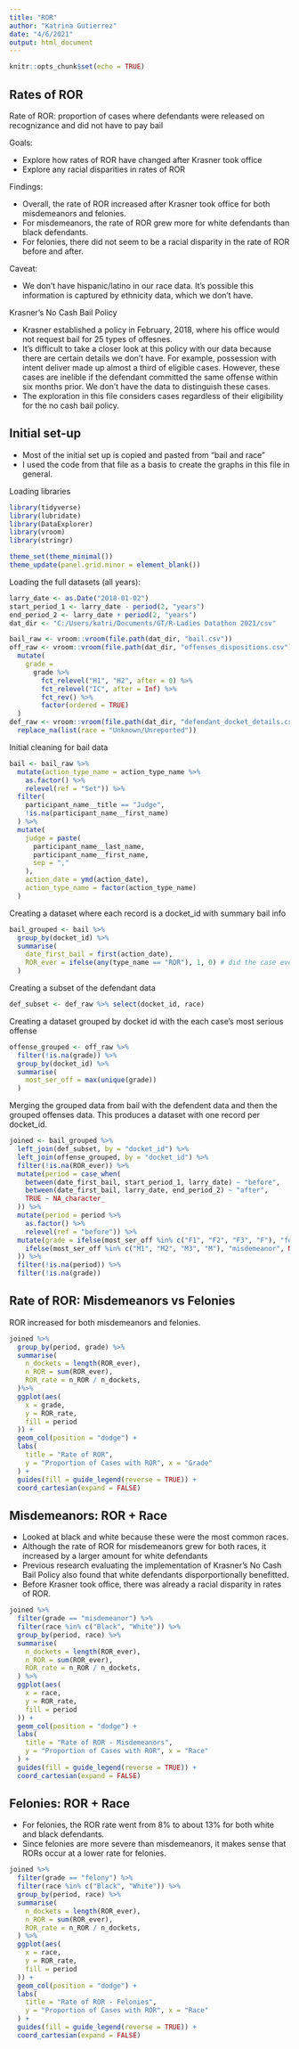 ```yaml
---
title: "ROR"
author: "Katrina Gutierrez"
date: "4/6/2021"
output: html_document
---
```


```r
knitr::opts_chunk$set(echo = TRUE)
```

## Rates of ROR 

Rate of ROR: proportion of cases where defendants were released on recognizance and did not have to pay bail

Goals: 

- Explore how rates of ROR have changed after Krasner took office
- Explore any racial disparities in rates of ROR

Findings:

- Overall, the rate of ROR increased after Krasner took office for both misdemeanors and felonies. 
- For misdemeanors, the rate of ROR grew more for white defendants than black defendants.     
- For felonies, there did not seem to be a racial disparity in the rate of ROR before and after.

Caveat: 

- We don't have hispanic/latino in our race data. It's possible this information is captured by ethnicity data, which we don't have.  

Krasner's No Cash Bail Policy

- Krasner established a policy in February, 2018, where his office would not request bail for 25 types of offesnes.
- It's difficult to take a closer look at this policy with our data because there are certain details we don't have.  For example, possession with intent deliver made up almost a third of eligible cases.  However, these cases are inelible if the defendant committed the same offense within six months prior.  We don't have the data to distinguish these cases.  
- The exploration in this file considers cases regardless of their eligibility for the no cash bail policy.

## Initial set-up

- Most of the initial set up is copied and pasted from "bail and race"
- I used the code from that file as a basis to create the graphs in this file in general.

Loading libraries

```r
library(tidyverse)
library(lubridate)
library(DataExplorer)
library(vroom)
library(stringr)

theme_set(theme_minimal())
theme_update(panel.grid.minor = element_blank())
```

Loading the full datasets (all years):

```r
larry_date <- as.Date("2018-01-02")
start_period_1 <- larry_date - period(2, "years")
end_period_2 <- larry_date + period(2, "years")
dat_dir <- "C:/Users/katri/Documents/GT/R-Ladies Datathon 2021/csv"

bail_raw <- vroom::vroom(file.path(dat_dir, "bail.csv"))
off_raw <- vroom::vroom(file.path(dat_dir, "offenses_dispositions.csv")) %>%
  mutate(
    grade =
      grade %>% 
        fct_relevel("H1", "H2", after = 0) %>% 
        fct_relevel("IC", after = Inf) %>% 
        fct_rev() %>%
        factor(ordered = TRUE)
  )
def_raw <- vroom::vroom(file.path(dat_dir, "defendant_docket_details.csv")) %>%
  replace_na(list(race = "Unknown/Unreported"))
```

Initial cleaning for bail data

```r
bail <- bail_raw %>%
  mutate(action_type_name = action_type_name %>%
    as.factor() %>%
    relevel(ref = "Set")) %>%
  filter(
    participant_name__title == "Judge",
    !is.na(participant_name__first_name)
  ) %>%
  mutate(
    judge = paste(
      participant_name__last_name,
      participant_name__first_name,
      sep = ","
    ),
    action_date = ymd(action_date),
    action_type_name = factor(action_type_name)
  )
```

Creating a dataset where each record is a docket_id with summary bail info 

```r
bail_grouped <- bail %>%
  group_by(docket_id) %>%
  summarise( 
    date_first_bail = first(action_date),
    ROR_ever = ifelse(any(type_name == "ROR"), 1, 0) # did the case ever receive ROR
  )
```

Creating a subset of the defendant data 

```r
def_subset <- def_raw %>% select(docket_id, race)
```

Creating a dataset grouped by docket id with the each case's most serious offense 

```r
offense_grouped <- off_raw %>%
  filter(!is.na(grade)) %>%
  group_by(docket_id) %>%
  summarise(
    most_ser_off = max(unique(grade))
  )

```

Merging the grouped data from bail with the defendent data and then the grouped offenses data.
This produces a dataset with one record per docket_id.

```r
joined <- bail_grouped %>%
  left_join(def_subset, by = "docket_id") %>%
  left_join(offense_grouped, by = "docket_id") %>%
  filter(!is.na(ROR_ever)) %>%
  mutate(period = case_when(
    between(date_first_bail, start_period_1, larry_date) ~ "before",
    between(date_first_bail, larry_date, end_period_2) ~ "after",
    TRUE ~ NA_character_ 
  )) %>%
  mutate(period = period %>%
    as.factor() %>%
    relevel(ref = "before")) %>%
  mutate(grade = ifelse(most_ser_off %in% c("F1", "F2", "F3", "F"), "felony",
    ifelse(most_ser_off %in% c("M1", "M2", "M3", "M"), "misdemeanor", NA)
  )) %>%
  filter(!is.na(period)) %>%
  filter(!is.na(grade))

```

## Rate of ROR: Misdemeanors vs Felonies

ROR increased for both misdemeanors and felonies.

```r
joined %>%
  group_by(period, grade) %>%
  summarise(
    n_dockets = length(ROR_ever),
    n_ROR = sum(ROR_ever),
    ROR_rate = n_ROR / n_dockets,
  )%>%
  ggplot(aes(
    x = grade,
    y = ROR_rate,
    fill = period
  )) +
  geom_col(position = "dodge") +
  labs(
    title = "Rate of ROR",
    y = "Proportion of Cases with ROR", x = "Grade"
  ) +
  guides(fill = guide_legend(reverse = TRUE)) +
  coord_cartesian(expand = FALSE)
```

## Misdemeanors: ROR + Race

- Looked at black and white because these were the most common races.
- Although the rate of ROR for misdemeanors grew for both races, it increased by a larger amount for white defendants
- Previous research evaluating the implementation of Krasner's No Cash Bail Policy also found that white defendants disporportionally benefitted. 
- Before Krasner took office, there was already a racial disparity in rates of ROR.

```r

joined %>%
  filter(grade == "misdemeanor") %>%
  filter(race %in% c("Black", "White")) %>%
  group_by(period, race) %>%
  summarise(
    n_dockets = length(ROR_ever),
    n_ROR = sum(ROR_ever),
    ROR_rate = n_ROR / n_dockets,
  ) %>%
  ggplot(aes(
    x = race,
    y = ROR_rate,
    fill = period
  )) +
  geom_col(position = "dodge") +
  labs(
    title = "Rate of ROR - Misdemeanors",
    y = "Proportion of Cases with ROR", x = "Race"
  ) +
  guides(fill = guide_legend(reverse = TRUE)) +
  coord_cartesian(expand = FALSE)
```

## Felonies: ROR + Race

- For felonies, the ROR rate went from 8% to about 13% for both white and black defendants.
- Since felonies are more severe than misdemeanors, it makes sense that RORs occur at a lower rate for felonies.

```r

joined %>%
  filter(grade == "felony") %>%
  filter(race %in% c("Black", "White")) %>%
  group_by(period, race) %>%
  summarise(
    n_dockets = length(ROR_ever),
    n_ROR = sum(ROR_ever),
    ROR_rate = n_ROR / n_dockets,
  ) %>%
  ggplot(aes(
    x = race,
    y = ROR_rate,
    fill = period
  )) +
  geom_col(position = "dodge") +
  labs(
    title = "Rate of ROR - Felonies",
    y = "Proportion of Cases with ROR", x = "Race"
  ) +
  guides(fill = guide_legend(reverse = TRUE)) +
  coord_cartesian(expand = FALSE)
```
